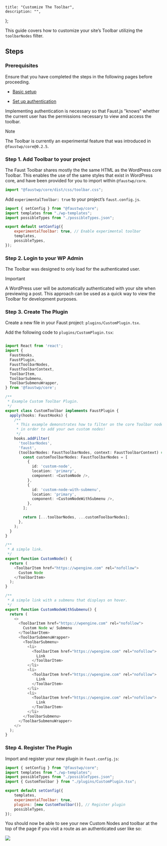 	title: "Customize The Toolbar",
	description: "",
};

This guide covers how to customize your site’s Toolbar utilizing the `toolbarNodes` filter.

## Steps

### Prerequisites

Ensure that you have completed the steps in the following pages before proceeding.

- [Basic setup](/docs/how-to/basic-setup)

- [Set up authentication](/docs/how-to/authentication/)

Implementing authentication is necessary so that Faust.js "knows" whether the current user has the permissions necessary to view and access the toolbar.

> [!NOTE]
> The Toolbar is currently an experimental feature that was introduced in `@faustwp/core@0.2.5`.

### Step 1. Add Toolbar to your project

The Faust Toolbar shares mostly the the same HTML as the WordPress core Toolbar. This enables the use of the same styles that exist in WordPress core, and have been provided for you to import within `@faustwp/core`.

```js title="pages/_app.js"
import "@faustwp/core/dist/css/toolbar.css";
```

Add `experimentalToolbar: true` to your project’s `faust.config.js`.

```js title="faust.config.js"
import { setConfig } from "@faustwp/core";
import templates from "./wp-templates";
import possibleTypes from "./possibleTypes.json";

export default setConfig({
	experimentalToolbar: true, // Enable experimental toolbar
	templates,
	possibleTypes,
});
```

### Step 2. Login to your WP Admin

The Toolbar was designed to only load for the authenticated user.

> [!IMPORTANT]
> A WordPress user will be automatically authenticated with your site when previewing a post. This approach can be used as a quick way to view the Toolbar for development purposes.

### Step 3. Create The Plugin

Create a new file in your Faust project: `plugins/CustomPlugin.tsx`.

Add the following code to `plugins/CustomPlugin.tsx`:

```ts title="plugins/CustomPlugin.tsx"

import React from 'react';
import {
  FaustHooks,
  FaustPlugin,
  FaustToolbarNodes,
  FaustToolbarContext,
  ToolbarItem,
  ToolbarSubmenu,
  ToolbarSubmenuWrapper,
} from '@faustwp/core';

/**
 * Example Custom Toolbar Plugin.
 */
export class CustomToolbar implements FaustPlugin {
  apply(hooks: FaustHooks) {
    /**
     * This example demonstrates how to filter on the core Toolbar nodes
     * in order to add your own custom nodes!
     */
    hooks.addFilter(
      'toolbarNodes',
      'faust',
      (toolbarNodes: FaustToolbarNodes, context: FaustToolbarContext) => {
        const customToolbarNodes: FaustToolbarNodes = [
          {
            id: 'custom-node',
            location: 'primary',
            component: <CustomNode />,
          },
          {
            id: 'custom-node-with-submenu',
            location: 'primary',
            component: <CustomNodeWithSubmenu />,
          },
        ];

        return [...toolbarNodes, ...customToolbarNodes];
      },
    );
  }
}

/**
 * A simple link.
 */
export function CustomNode() {
  return (
    <ToolbarItem href="https://wpengine.com" rel="nofollow">
      Custom Node
    </ToolbarItem>
  );
}

/**
 * A simple link with a submenu that displays on hover.
 */
export function CustomNodeWithSubmenu() {
  return (
    <>
      <ToolbarItem href="https://wpengine.com" rel="nofollow">
        Custom Node w/ Submenu
      </ToolbarItem>
      <ToolbarSubmenuWrapper>
        <ToolbarSubmenu>
          <li>
            <ToolbarItem href="https://wpengine.com" rel="nofollow">
              Link
            </ToolbarItem>
          </li>
          <li>
            <ToolbarItem href="https://wpengine.com" rel="nofollow">
              Link
            </ToolbarItem>
          </li>
          <li>
            <ToolbarItem href="https://wpengine.com" rel="nofollow">
              Link
            </ToolbarItem>
          </li>
        </ToolbarSubmenu>
      </ToolbarSubmenuWrapper>
    </>
  );
}
```

### Step 4. Register The Plugin

Import and register your new plugin in `faust.config.js`:

```js title="faust.config.js"
import { setConfig } from "@faustwp/core";
import templates from "./wp-templates";
import possibleTypes from "./possibleTypes.json";
import { CustomToolbar } from "./plugins/CustomPlugin.tsx";

export default setConfig({
	templates,
	experimentalToolbar: true,
	plugins: [new CustomToolbar()], // Register plugin
	possibleTypes,
});
```

You should now be able to see your new Custom Nodes and toolbar at the top of the page if you visit a route as an authenticated user like so:

![](./images/custom-toolbar-nodes.png)
